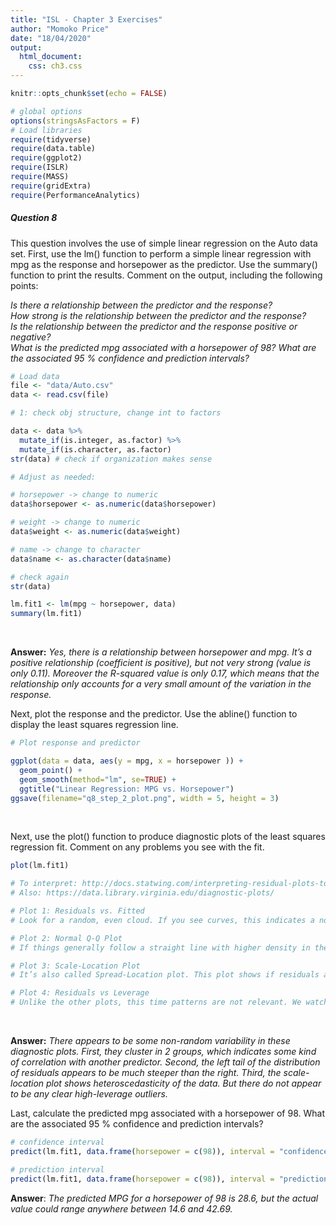 ```yaml
---
title: "ISL - Chapter 3 Exercises"
author: "Momoko Price"
date: "18/04/2020"
output: 
  html_document:
    css: ch3.css
---
```


```r
knitr::opts_chunk$set(echo = FALSE)

# global options
options(stringsAsFactors = F)
# Load libraries
require(tidyverse)
require(data.table)
require(ggplot2)
require(ISLR)
require(MASS)
require(gridExtra)
require(PerformanceAnalytics)
```

##### Question 8 
This question involves the use of simple linear regression on the Auto data set. First, use the lm() function to perform a simple linear regression with mpg as the response and horsepower as the predictor. Use the summary() function to print the results. Comment on the output, including the following points: 

*Is there a relationship between the predictor and the response?*<br> 
*How strong is the relationship between the predictor and the response?*<br>
*Is the relationship between the predictor and the response positive or negative?*<br>
*What is the predicted mpg associated with a horsepower of 98? What are the associated 95 % confidence and prediction intervals?*<br>


```r
# Load data
file <- "data/Auto.csv"
data <- read.csv(file)

# 1: check obj structure, change int to factors

data <- data %>%
  mutate_if(is.integer, as.factor) %>%
  mutate_if(is.character, as.factor)
str(data) # check if organization makes sense

# Adjust as needed: 

# horsepower -> change to numeric
data$horsepower <- as.numeric(data$horsepower)

# weight -> change to numeric
data$weight <- as.numeric(data$weight)

# name -> change to character
data$name <- as.character(data$name)

# check again
str(data)

```

```r
lm.fit1 <- lm(mpg ~ horsepower, data)
summary(lm.fit1)
```
<br>

**Answer:** *Yes, there is a relationship between horsepower and mpg. It's a positive relationship (coefficient is positive), but not very strong (value is only 0.11). Moreover the R-squared value is only 0.17, which means that the relationship only accounts for a very small amount of the variation in the response.* 
<br>

Next, plot the response and the predictor. Use the abline() function to display the least squares regression line.

```r
# Plot response and predictor

ggplot(data = data, aes(y = mpg, x = horsepower )) + 
  geom_point() + 
  geom_smooth(method="lm", se=TRUE) +
  ggtitle("Linear Regression: MPG vs. Horsepower")
ggsave(filename="q8_step_2_plot.png", width = 5, height = 3)

```
<br>

Next, use the plot() function to produce diagnostic plots of the least squares regression fit. Comment on any problems you see with the fit.

```r

plot(lm.fit1)

# To interpret: http://docs.statwing.com/interpreting-residual-plots-to-improve-your-regression/#hetero-header
# Also: https://data.library.virginia.edu/diagnostic-plots/

# Plot 1: Residuals vs. Fitted
# Look for a random, even cloud. If you see curves, this indicates a non-linear relationship between predictor & outcome. Likely a transformation (start with Log) may be required. Clustering indicates a missing variable. 

# Plot 2: Normal Q-Q Plot
# If things generally follow a straight line with higher density in the middle, that's good. you may see outliers that have high leverage. This is comparing the distribution of your residuals (which should be normal) to the residuals of a theoretical (normal sample). S-shaped curves denote extreme values/higher than normal variance, and concave/convex curves denote skewed distributions. 

# Plot 3: Scale-Location Plot 
# It’s also called Spread-Location plot. This plot shows if residuals are spread equally along the ranges of predictors. This is how you can check the assumption of equal variance (homoscedasticity). It’s good if you see a horizontal line with equally (randomly) spread points.

# Plot 4: Residuals vs Leverage
# Unlike the other plots, this time patterns are not relevant. We watch out for outlying values at the upper right corner or at the lower right corner. Those spots are the places where cases can be influential against a regression line. Look for cases outside of a dashed line, Cook’s distance. When cases are outside of the Cook’s distance (meaning they have high Cook’s distance scores), the cases are influential to the regression results. The regression results will be altered if we exclude those cases.

```
<br>

**Answer:** *There appears to be some non-random variability in these diagnostic plots. First, they cluster in 2 groups, which indicates some kind of correlation with another predictor. Second, the left tail of the distribution of residuals appears to be much steeper than the right. Third, the scale-location plot shows heteroscedasticity of the data. But there do not appear to be any clear high-leverage outliers.* 

Last, calculate the predicted mpg associated with a horsepower of 98. What are the associated 95 % confidence and prediction intervals?

```r
# confidence interval
predict(lm.fit1, data.frame(horsepower = c(98)), interval = "confidence")

# prediction interval
predict(lm.fit1, data.frame(horsepower = c(98)), interval = "prediction")
```

**Answer**: *The predicted MPG for a horsepower of 98 is 28.6, but the actual value could range anywhere between 14.6 and 42.69.*

